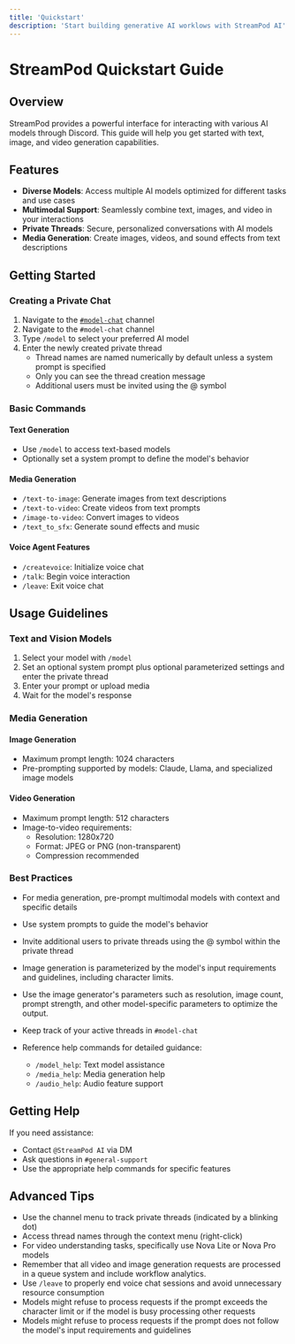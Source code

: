 ```yaml
---
title: 'Quickstart'
description: 'Start building generative AI worklows with StreamPod AI'
---
```


# StreamPod Quickstart Guide

## Overview

StreamPod provides a powerful interface for interacting with various AI models through Discord. This guide will help you get started with text, image, and video generation capabilities.

## Features

- **Diverse Models**: Access multiple AI models optimized for different tasks and use cases
- **Multimodal Support**: Seamlessly combine text, images, and video in your interactions
- **Private Threads**: Secure, personalized conversations with AI models
- **Media Generation**: Create images, videos, and sound effects from text descriptions

## Getting Started

### Creating a Private Chat

1. Navigate to the <a href="https://discord.com/channels/1245569640265023572/1311515052385239061"> `#⁠model-chat`</a> channel
1. Navigate to the <Link to="https://discord.com/channels/1245569640265023572/1311515052385239061"> `#⁠model-chat`</Link> channel
2. Type `/model` to select your preferred AI model
3. Enter the newly created private thread
   - Thread names are named numerically by default unless a system prompt is specified
   - Only you can see the thread creation message
   - Additional users must be invited using the @ symbol

### Basic Commands

#### Text Generation
- Use `/model` to access text-based models
- Optionally set a system prompt to define the model's behavior

#### Media Generation
- `/text-to-image`: Generate images from text descriptions
- `/text-to-video`: Create videos from text prompts
- `/image-to-video`: Convert images to videos
- `/text_to_sfx`: Generate sound effects and music

#### Voice Agent Features
- `/createvoice`: Initialize voice chat
- `/talk`: Begin voice interaction
- `/leave`: Exit voice chat

## Usage Guidelines

### Text and Vision Models

1. Select your model with `/model`
2. Set an optional system prompt plus optional parameterized settings and enter the private thread
3. Enter your prompt or upload media
4. Wait for the model's response

### Media Generation

#### Image Generation
- Maximum prompt length: 1024 characters
- Pre-prompting supported by models: Claude, Llama, and specialized image models

#### Video Generation
- Maximum prompt length: 512 characters
- Image-to-video requirements:
  - Resolution: 1280x720
  - Format: JPEG or PNG (non-transparent)
  - Compression recommended

### Best Practices

- For media generation, pre-prompt multimodal models with context and specific details
- Use system prompts to guide the model's behavior
- Invite additional users to private threads using the @ symbol within the private thread
- Image generation is parameterized by the model's input requirements and guidelines, including character limits. 
- Use the image generator's parameters such as resolution, image count, prompt strength, and other model-specific parameters to optimize the output.

- Keep track of your active threads in `#⁠model-chat`
- Reference help commands for detailed guidance:
  - `/model_help`: Text model assistance
  - `/media_help`: Media generation help
  - `/audio_help`: Audio feature support

## Getting Help

If you need assistance:
- Contact `@StreamPod AI` via DM
- Ask questions in `#⁠general-support`
- Use the appropriate help commands for specific features

## Advanced Tips

- Use the channel menu to track private threads (indicated by a blinking dot)
- Access thread names through the context menu (right-click)
- For video understanding tasks, specifically use Nova Lite or Nova Pro models
- Remember that all video and image generation requests are processed in a queue system and include workflow analytics.  
- Use `/leave` to properly end voice chat sessions and avoid unnecessary resource consumption
- Models might refuse to process requests if the prompt exceeds the character limit or if the model is busy processing other requests
- Models might refuse to process requests if the prompt does not follow the model's input requirements and guidelines
